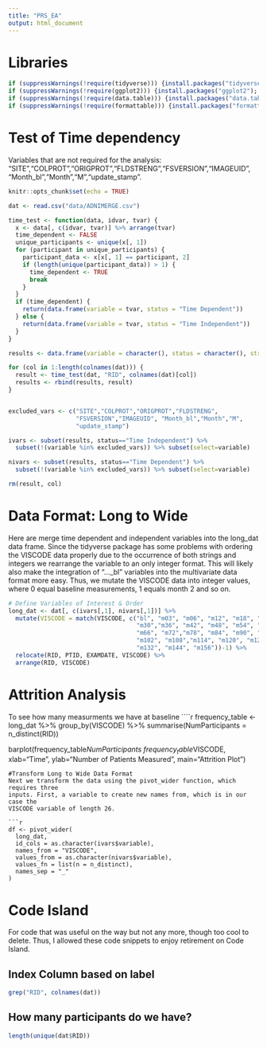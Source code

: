 ```yaml
---
title: "PRS_EA"
output: html_document
---
```


# Libraries

```r
if (suppressWarnings(!require(tidyverse))) {install.packages("tidyverse"); library(tidyverse)}
if (suppressWarnings(!require(ggplot2))) {install.packages("ggplot2"); library(ggplot2)}
if (suppressWarnings(!require(data.table))) {install.packages("data.table"); library(data.table)}
if (suppressWarnings(!require(formattable))) {install.packages("formattable"); library(formattable)}

```
# Test of Time dependency
Variables that are not required for the analysis: "SITE","COLPROT","ORIGPROT","FLDSTRENG","FSVERSION","IMAGEUID", "Month_bl","Month","M","update_stamp".

```r
knitr::opts_chunk$set(echo = TRUE)

dat <- read.csv("data/ADNIMERGE.csv")

time_test <- function(data, idvar, tvar) {
  x <- data[, c(idvar, tvar)] %>% arrange(tvar)
  time_dependent <- FALSE
  unique_participants <- unique(x[, 1])
  for (participant in unique_participants) {
    participant_data <- x[x[, 1] == participant, 2]
    if (length(unique(participant_data)) > 1) {
      time_dependent <- TRUE
      break
    }
  }
  if (time_dependent) {
    return(data.frame(variable = tvar, status = "Time Dependent"))
  } else {
    return(data.frame(variable = tvar, status = "Time Independent"))
  }
}

results <- data.frame(variable = character(), status = character(), stringsAsFactors = FALSE)

for (col in 1:length(colnames(dat))) {
  result <- time_test(dat, "RID", colnames(dat)[col])
  results <- rbind(results, result)
}


excluded_vars <- c("SITE","COLPROT","ORIGPROT","FLDSTRENG",
                   "FSVERSION","IMAGEUID", "Month_bl","Month","M",
                   "update_stamp")

ivars <- subset(results, status=="Time Independent") %>% 
  subset(!(variable %in% excluded_vars)) %>% subset(select=variable)

nivars <- subset(results, status=="Time Dependent") %>% 
  subset(!(variable %in% excluded_vars)) %>% subset(select=variable)

rm(result, col)
```

# Data Format: Long to Wide
Here are merge time dependent and independent variables into the long_dat data
frame. Since the tidyverse package has some problems with ordering the VISCODE 
data properly due to the occurrence of both strings and integers we rearrange 
the variable to an only integer format. This will likely also make the 
integration of "..._bl" variables into the multivariate data format more easy.
Thus, we mutate the VISCODE data into integer values, where 0 equal baseline 
measurements, 1 equals month 2 and so on.

```r
# Define Variables of Interest & Order
long_dat <- dat[, c(ivars[,1], nivars[,1])] %>%
  mutate(VISCODE = match(VISCODE, c("bl", "m03", "m06", "m12", "m18", "m24", 
                                    "m30","m36", "m42", "m48", "m54", "m60", 
                                    "m66", "m72","m78", "m84", "m90", "m96", 
                                    "m102", "m108","m114", "m120", "m126", 
                                    "m132", "m144", "m156"))-1) %>%
  relocate(RID, PTID, EXAMDATE, VISCODE) %>%
  arrange(RID, VISCODE)
```

# Attrition Analysis
To see how many measurments we have at baseline
````r
frequency_table <- long_dat %>%
  group_by(VISCODE) %>%
  summarise(NumParticipants = n_distinct(RID))

barplot(frequency_table$NumParticipants~frequency_table$VISCODE, xlab="Time", ylab="Number of Patients Measured",
     main="Attrition Plot")
```
#Transform Long to Wide Data Format
Next we transform the data using the pivot_wider function, which requires three 
inputs. First, a variable to create new names from, which is in our case the 
VISCODE variable of length 26. 

```r
df <- pivot_wider(
  long_dat,
  id_cols = as.character(ivars$variable),
  names_from = "VISCODE",
  values_from = as.character(nivars$variable),
  values_fn = list(n = n_distinct),
  names_sep = "_"
)
```

# Code Island

For code that was useful on the way but not any more, though too cool to delete.
Thus, I allowed these code snippets to enjoy retirement on Code Island.

## Index Column based on label
```r
grep("RID", colnames(dat))
```

## How many participants do we have?
```r
length(unique(dat$RID))
```
